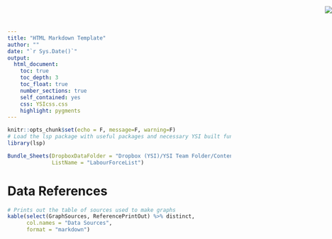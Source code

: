 ```yaml
---
title: "HTML Markdown Template"
author: ""
date: "`r Sys.Date()`"
output: 
  html_document:
    toc: true
    toc_depth: 3
    toc_float: true
    number_sections: true
    self_contained: yes
    css: YSIcss.css
    highlight: pygments
---
```


```r
knitr::opts_chunk$set(echo = F, message=F, warning=F)
# Load the lsp package with useful packages and necessary YSI built functions
library(lsp)
```
<div style="position: fixed; top: 0; right: 0;">
  ![](YSI.png)
</div>

```r
Bundle_Sheets(DropboxDataFolder = "Dropbox (YSI)/YSI Team Folder/Content/ABS Datasets/6202.0 Labour Force",
              ListName = "LabourForceList")
```


# Data References
```r
# Prints out the table of sources used to make graphs
kable(select(GraphSources, ReferencePrintOut) %>% distinct,
      col.names = "Data Sources",
      format = "markdown")
```
